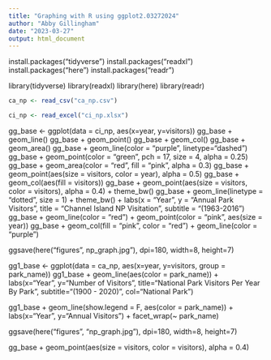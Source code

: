 ```yaml
---
title: "Graphing with R using ggplot2.03272024"
author: "Abby Gillingham"
date: "2023-03-27"
output: html_document
---
```


install.packages("tidyverse")
install.packages("readxl")
install.packages("here")
install.packages("readr")

library(tidyverse)
library(readxl)
library(here)
library(readr)

```r
ca_np <- read_csv("ca_np.csv")
```

```r
ci_np <- read_excel("ci_np.xlsx")
```

gg_base <- ggplot(data = ci_np, aes(x=year, y=visitors))
gg_base + geom_line()
gg_base + geom_point()
gg_base + geom_col()
gg_base + geom_area()
gg_base + geom_line(color = "purple", linetype="dashed")
gg_base + geom_point(color = "green", pch = 17, size = 4, alpha = 0.25)
gg_base + geom_area(color = "red", fill = "pink", alpha = 0.3)
gg_base + geom_point(aes(size = visitors, color = year), alpha = 0.5)
gg_base + geom_col(aes(fill = visitors))
gg_base + geom_point(aes(size = visitors, color = visitors), alpha = 0.4) + theme_bw()
gg_base + geom_line(linetype = "dotted", size = 1) + theme_bw() + labs(x = "Year", y = "Annual Park Visitors", title = "Channel Island NP Visitation", subtitle = "(1963-2016")
gg_base + geom_line(color = "red") + geom_point(color = "pink", aes(size = year))
gg_base + geom_col(fill = "pink", color = "red") + geom_line(color = "purple")

ggsave(here("figures", np_graph.jpg"), dpi=180, width=8, height=7)

gg1_base <- ggplot(data = ca_np, aes(x=year, y=visitors, group = park_name)) 
gg1_base + geom_line(aes(color = park_name)) + labs(x="Year", y="Number of Visitors", title="National Park Visitors Per Year By Park", subtitle="(1900 - 2020)", col="National Park")

gg1_base + geom_line(show.legend = F, aes(color = park_name)) + labs(x="Year", y="Annual Visitors") + facet_wrap(~ park_name)

ggsave(here("figures", "np_graph.jpg"), dpi=180, width=8, height=7)

gg_base + geom_point(aes(size = visitors, color = visitors), alpha = 0.4)

